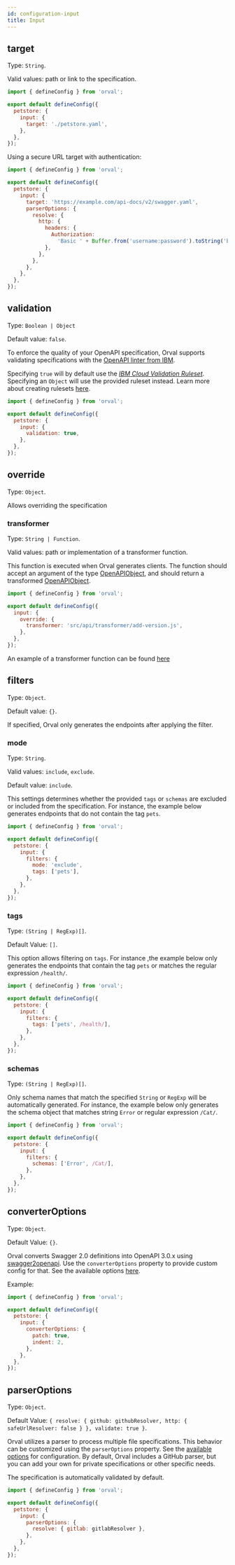 ```yaml
---
id: configuration-input
title: Input
---
```


## target

Type: `String`.

Valid values: path or link to the specification.

```js
import { defineConfig } from 'orval';

export default defineConfig({
  petstore: {
    input: {
      target: './petstore.yaml',
    },
  },
});
```

Using a secure URL target with authentication:

```js
import { defineConfig } from 'orval';

export default defineConfig({
  petstore: {
    input: {
      target: 'https://example.com/api-docs/v2/swagger.yaml',
      parserOptions: {
        resolve: {
          http: {
            headers: {
              Authorization:
                'Basic ' + Buffer.from('username:password').toString('base64'),
            },
          },
        },
      },
    },
  },
});
```

## validation

Type: `Boolean | Object`

Default value: `false`.

To enforce the quality of your OpenAPI specification, Orval supports validating specifications with the <a href="https://github.com/IBM/openapi-validator" target="_blank">OpenAPI linter from IBM</a>.

Specifying `true` will by default use the <a href="https://github.com/IBM/openapi-validator/blob/main/docs/ibm-cloud-rules.md"><em>IBM Cloud Validation Ruleset</em></a>.
Specifying an `Object` will use the provided ruleset instead. Learn more about creating rulesets <a href="https://docs.stoplight.io/docs/spectral/aa15cdee143a1-java-script-ruleset-format">here</a>.

```js
import { defineConfig } from 'orval';

export default defineConfig({
  petstore: {
    input: {
      validation: true,
    },
  },
});
```

## override

Type: `Object`.

Allows overriding the specification

### transformer

Type: `String | Function`.

Valid values: path or implementation of a transformer function.

This function is executed when Orval generates clients. The function should accept an argument of the type <a href="https://github.com/metadevpro/openapi3-ts/blob/master/src/model/openapi30.ts#L12" target="_blank">OpenAPIObject</a>, and should return a transformed <a href="https://github.com/metadevpro/openapi3-ts/blob/master/src/model/openapi30.ts#L12" target="_blank">OpenAPIObject</a>.

```js
import { defineConfig } from 'orval';

export default defineConfig({
  input: {
    override: {
      transformer: 'src/api/transformer/add-version.js',
    },
  },
});
```

An example of a transformer function can be found <a href="https://github.com/orval-labs/orval/blob/master/samples/basic/api/transformer/add-version.js" target="_blank">here</a>

## filters

Type: `Object`.

Default value: `{}`.

If specified, Orval only generates the endpoints after applying the filter.

### mode

Type: `String`.

Valid values: `include`, `exclude`.

Default value: `include`.

This settings determines whether the provided `tags` or `schemas` are excluded or included from the specification.
For instance, the example below generates endpoints that do not contain the tag `pets`.

```js
import { defineConfig } from 'orval';

export default defineConfig({
  petstore: {
    input: {
      filters: {
        mode: 'exclude',
        tags: ['pets'],
      },
    },
  },
});
```

### tags

Type: `(String | RegExp)[]`.

Default Value: `[]`.

This option allows filtering on `tags`. For instance ,the example below only generates the endpoints that contain the tag `pets` or matches the regular expression `/health/`.

```js
import { defineConfig } from 'orval';

export default defineConfig({
  petstore: {
    input: {
      filters: {
        tags: ['pets', /health/],
      },
    },
  },
});
```

### schemas

Type: `(String | RegExp)[]`.

Only schema names that match the specified `String` or `RegExp` will be automatically generated.
For instance, the example below only generates the schema object that matches string `Error` or regular expression `/Cat/`.

```js
import { defineConfig } from 'orval';

export default defineConfig({
  petstore: {
    input: {
      filters: {
        schemas: ['Error', /Cat/],
      },
    },
  },
});
```

## converterOptions

Type: `Object`.

Default Value: `{}`.

Orval converts Swagger 2.0 definitions into OpenAPI 3.0.x using [swagger2openapi](https://github.com/Mermade/oas-kit/tree/main/packages/swagger2openapi). Use the `converterOptions` property to provide custom config for that. See the available options [here](https://github.com/orval-labs/orval/blob/next/src/types/swagger2openapi.d.ts#L10).

Example:

```js
import { defineConfig } from 'orval';

export default defineConfig({
  petstore: {
    input: {
      converterOptions: {
        patch: true,
        indent: 2,
      },
    },
  },
});
```

## parserOptions

Type: `Object`.

Default Value: `{ resolve: { github: githubResolver, http: { safeUrlResolver: false } }, validate: true }`.

Orval utilizes a parser to process multiple file specifications. This behavior can be customized using the `parserOptions` property. See the [available options](https://apidevtools.com/swagger-parser/options.html) for configuration.
By default, Orval includes a GitHub parser, but you can add your own for private specifications or other specific needs.

The specification is automatically validated by default.

```js
import { defineConfig } from 'orval';

export default defineConfig({
  petstore: {
    input: {
      parserOptions: {
        resolve: { gitlab: gitlabResolver },
      },
    },
  },
});
```

